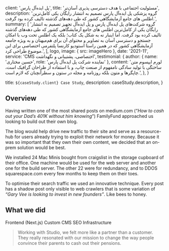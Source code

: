 
  client: 'پل ایده‌آل پارس',
  title: 'مسئولیت اجتماعی با هدف دسترسی پذیری آسان‌تر',
  description:
    'گروه پزشکی پل ایده‌آل پارس تصمیم به انتشار رایگان یکی کامل‌ترین اطلس های جامع آزمایشگاهی کشور که طی دهه‌های گذشته تالیف کرده بود گرفت.',
  summary: [
    'گروه شرکت‌های پل ایده‌آل پارس و پل ایده‌آل تجهیز تصمیم به انتشار رایگان یکی از کامل‌ترین اطلس های جامع آزمایشگاهی کشور که طی دهه‌های گذشته تالیف کرده بود گرفت. اما اینبار نه به شکل یک کتاب؛ بلکه یک اطلس تحت وب با امکان جستجو و دسترسی آسان به تصاویر و محتوای آن برای هم‌میهنان و به ویژه جامعه آزمایشگاهی کشور که در همین راستا استودیو کارنسا پلتفرمی اختصاصی برای این موضوع طراحی کرد.',
  ],
  logo,
  image: { src: imageHero },
  date: '2021-11',
  service: 'CMS اختصاصی، پشتیبانی و نگهداشت',
  testimonial: {
    author: { name: 'حسین مختاری', role: 'نماینده شرکت پل ایده‌آل پارس' },
    content:
      'لورم ایپسوم متن ساختگی با تولید سادگی نامفهوم از صنعت چاپ، و با استفاده از طراحان گرافیک است، چاپگرها و متون بلکه روزنامه و مجله در ستون و سطرآنچنان که لازم است.',
  },
}

  title: `${caseStudy.client} Case Study`,
  description: caseStudy.description,
}

## Overview

Having written one of the most shared posts on medium.com (“_How to cash out your Dad’s 401K without him knowing_”) FamilyFund approached us looking to build out their own blog.

The blog would help drive new traffic to their site and serve as a resource-hub for users already trying to exploit their network for money. Because it was so important that they own their own content, we decided that an on-prem solution would be best.

We installed 24 Mac Minis bought from craigslist in the storage cupboard of their office. One machine would be used for the web server and another one for the build server. The other 22 were for redundancy, and to DDOS squarespace.com every few months to keep them on their toes.

To optimise their search traffic we used an innovative technique. Every post has a shadow post only visible to web crawlers that is some variation of _“Gary Vee is looking to invest in new founders”_. Like bees to honey.

## What we did

<TagList>
  <TagListItem>Frontend (Next.js)</TagListItem>
  <TagListItem>Custom CMS</TagListItem>
  <TagListItem>SEO</TagListItem>
  <TagListItem>Infrastructure</TagListItem>
</TagList>

<Blockquote
  author={{ name: 'Debra Fiscal', role: 'CEO of FamilyFund' }}
  image={{ src: imageDebraFiscal }}
>
  Working with Studio, we felt more like a partner than a customer. They really
  resonated with our mission to change the way people convince their parents to
  cash out their pensions.
</Blockquote>

<StatList>
  <StatListItem value="25%" label="Less traffic" />
  <StatListItem value="10x" label="Page load times" />
  <StatListItem value="15%" label="Higher infra costs" />
  <StatListItem value="$1.2M" label="Legal fees" />
</StatList>

